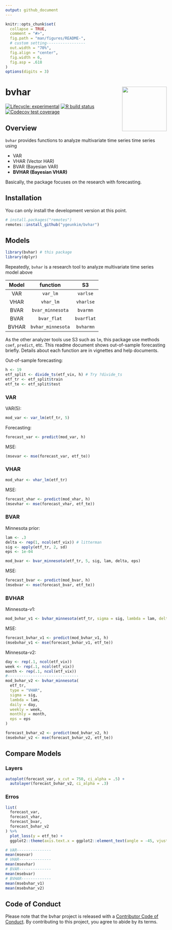 ```yaml
---
output: github_document
---
```


<!-- README.md is generated from README.Rmd. Please edit that file -->

```r
knitr::opts_chunk$set(
  collapse = TRUE,
  comment = "#>",
  fig.path = "man/figures/README-",
  # custom setting-----------------
  out.width = "70%",
  fig.align = "center",
  fig.width = 6,
  fig.asp = .618
)
options(digits = 3)
```

# bvhar <img src='man/figures/logo.png' align="right" height="139" />

<!-- badges: start -->
[![Lifecycle: experimental](https://img.shields.io/badge/lifecycle-experimental-orange.svg)](https://lifecycle.r-lib.org/articles/stages.html#experimental)
[![R build status](https://github.com/ygeunkim/bvhar/workflows/R-CMD-check/badge.svg)](https://github.com/ygeunkim/bvhar/actions?workflow=R-CMD-check)
[![Codecov test coverage](https://codecov.io/gh/ygeunkim/bvhar/branch/master/graph/badge.svg)](https://codecov.io/gh/ygeunkim/bvhar?branch=master)
<!-- badges: end -->

## Overview

`bvhar` provides functions to analyze multivariate time series time series using

- VAR
- VHAR (Vector HAR)
- BVAR (Bayesian VAR)
- **BVHAR (Bayesian VHAR)**

Basically, the package focuses on the research with forecasting.

## Installation

You can only install the development version at this point.

```r
# install.packages("remotes")
remotes::install_github("ygeunkim/bvhar")
```

## Models

```r
library(bvhar) # this package
library(dplyr)
```

Repeatedly, `bvhar` is a research tool to analyze multivariate time series model above

| Model | function | S3 |  
|:-----:|:--------:|:--:|  
| VAR | `var_lm` | `varlse` |  
| VHAR | `vhar_lm` | `vharlse` |  
| BVAR | `bvar_minnesota` | `bvarmn` |  
| BVAR | `bvar_flat` | `bvarflat` |  
| BVHAR | `bvhar_minnesota` | `bvharmn` |  

As the other analyzer tools use S3 such as `lm`, this package use methods `coef`, `predict`, etc.
This readme document shows out-of-sample forecasting briefly.
Details about each function are in vignettes and help documents.

Out-of-sample forecasting:

```r
h <- 19
etf_split <- divide_ts(etf_vix, h) # Try ?divide_ts
etf_tr <- etf_split$train
etf_te <- etf_split$test
```

### VAR

VAR(5):

```r
mod_var <- var_lm(etf_tr, 5)
```

Forecasting:

```r
forecast_var <- predict(mod_var, h)
```

MSE:

```r
(msevar <- mse(forecast_var, etf_te))
```

### VHAR

```r
mod_vhar <- vhar_lm(etf_tr)
```

MSE:

```r
forecast_vhar <- predict(mod_vhar, h)
(msevhar <- mse(forecast_vhar, etf_te))
```

### BVAR

Minnesota prior:

```r
lam <- .3
delta <- rep(1, ncol(etf_vix)) # litterman
sig <- apply(etf_tr, 2, sd)
eps <- 1e-04
```

```r
mod_bvar <- bvar_minnesota(etf_tr, 5, sig, lam, delta, eps)
```

MSE:

```r
forecast_bvar <- predict(mod_bvar, h)
(msebvar <- mse(forecast_bvar, etf_te))
```

### BVHAR

Minnesota-v1:

```r
mod_bvhar_v1 <- bvhar_minnesota(etf_tr, sigma = sig, lambda = lam, delta = delta, eps = eps)
```

MSE:

```r
forecast_bvhar_v1 <- predict(mod_bvhar_v1, h)
(msebvhar_v1 <- mse(forecast_bvhar_v1, etf_te))
```


Minnesota-v2:

```r
day <- rep(.1, ncol(etf_vix))
week <- rep(.1, ncol(etf_vix))
month <- rep(.1, ncol(etf_vix))
#-------------------------------
mod_bvhar_v2 <- bvhar_minnesota(
  etf_tr, 
  type = "VHAR", 
  sigma = sig, 
  lambda = lam, 
  daily = day, 
  weekly = week, 
  monthly = month, 
  eps = eps
)
```

```r
forecast_bvhar_v2 <- predict(mod_bvhar_v2, h)
(msebvhar_v2 <- mse(forecast_bvhar_v2, etf_te))
```

## Compare Models

### Layers

```r
autoplot(forecast_var, x_cut = 750, ci_alpha = .5) +
  autolayer(forecast_bvhar_v2, ci_alpha = .3)
```

### Erros

```r
list(
  forecast_var,
  forecast_vhar,
  forecast_bvar,
  forecast_bvhar_v2
) %>% 
  plot_loss(y = etf_te) +
  ggplot2::theme(axis.text.x = ggplot2::element_text(angle = -45, vjust = -1))
```

```r
# VAR---------------
mean(msevar)
# VHAR--------------
mean(msevhar)
# BVAR--------------
mean(msebvar)
# BVHAR-------------
mean(msebvhar_v1)
mean(msebvhar_v2)
```

## Code of Conduct
  
  Please note that the bvhar project is released with a [Contributor Code of Conduct](https://contributor-covenant.org/version/2/0/CODE_OF_CONDUCT.html). By contributing to this project, you agree to abide by its terms.
